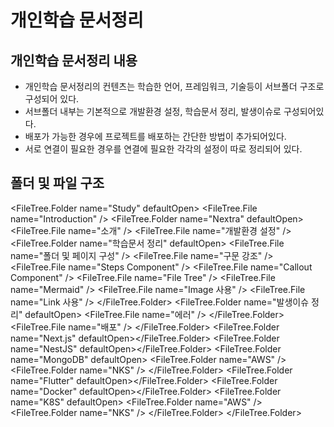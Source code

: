 
# 개인학습 문서정리

## 개인학습 문서정리 내용
 - 개인학습 문서정리의 컨텐츠는 학습한 언어, 프레임워크, 기술등이 서브폴더 구조로 구성되어 있다.
 - 서브폴더 내부는 기본적으로 개발환경 설정, 학습문서 정리, 발생이슈로 구성되어있다.
 - 배포가 가능한 경우에 프로젝트를 배포하는 간단한 방법이 추가되어있다.
 - 서로 연결이 필요한 경우를 연결에 필요한 각각의 설정이 따로 정리되어 있다.

## 폴더 및 파일 구조
<FileTree.Folder name="Study" defaultOpen>
  <FileTree.File name="Introduction" />
  <FileTree.Folder name="Nextra" defaultOpen>
    <FileTree.File name="소개" />
    <FileTree.File name="개발환경 설정" />
    <FileTree.Folder name="학습문서 정리" defaultOpen>
      <FileTree.File name="폴더 및 페이지 구성" />
      <FileTree.File name="구문 강조" />
      <FileTree.File name="Steps Component" />
      <FileTree.File name="Callout Component" />
      <FileTree.File name="File Tree" />
      <FileTree.File name="Mermaid" />
      <FileTree.File name="Image 사용" />
      <FileTree.File name="Link 사용" />
    </FileTree.Folder>
    <FileTree.Folder name="발생이슈 정리" defaultOpen>
    <FileTree.File name="에러" />
    </FileTree.Folder>
    <FileTree.File name="배포" />
  </FileTree.Folder>
  <FileTree.Folder name="Next.js" defaultOpen></FileTree.Folder>
  <FileTree.Folder name="NestJS" defaultOpen></FileTree.Folder>
    <FileTree.Folder name="MongoDB" defaultOpen>
    <FileTree.Folder name="AWS" />
    <FileTree.Folder name="NKS" />
  </FileTree.Folder>
  <FileTree.Folder name="Flutter" defaultOpen></FileTree.Folder>
  <FileTree.Folder name="Docker" defaultOpen></FileTree.Folder>
  <FileTree.Folder name="K8S" defaultOpen>
    <FileTree.Folder name="AWS" />
    <FileTree.Folder name="NKS" />
  </FileTree.Folder>
</FileTree.Folder>